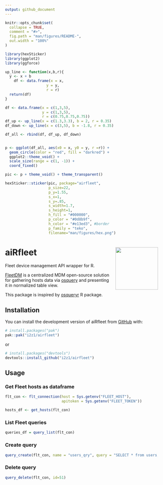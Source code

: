 ```yaml
---
output: github_document
---
```


<!-- README.md is generated from README.Rmd. Please edit that file -->

```r
knitr::opts_chunk$set(
  collapse = TRUE,
  comment = "#>",
  fig.path = "man/figures/README-",
  out.width = "100%"
)
```

```r
library(hexSticker)
library(ggplot2)
library(ggforce)

up_line <- function(x,b,r){
  y <- x + b
    df <- data.frame(x = x,
                   y = y,
                   r = r)
  return(df)
}

df <- data.frame(x = c(1,3,5),
                 y = c(1,3,5),
                 r = c(0.75,0.75,0.75))
df_up <- up_line(x = c(1.3,3.3), b = 2, r = 0.35)
df_down <- up_line(x = c(3,5), b = -1.8, r = 0.35)

df_all <- rbind(df, df_up, df_down)
                    

p <- ggplot(df_all, aes(x0 = x, y0 = y, r =r)) +
  geom_circle(color = "red", fill = "darkred") +
  ggplot2::theme_void() +
  scale_size(range = c(1, -1)) +
  coord_fixed()

pic <- p + theme_void() + theme_transparent()

hexSticker::sticker(pic, package="airfleet", 
                    p_size=22,
                    p_y=1.55,
                    s_x=1,
                    s_y=.85,
                    s_width=1.7,
                    s_height=1,
                    h_fill = "#000000",
                    p_color = "#0d8b9f",
                    h_color = "#e13ed3", #border
                    p_family = "teko",
                    filename="man/figures/hex.png")
```


# aiRfleet <img src="man/figures/hex.png" width="140px" height="140px" align="right" style="padding-left:10px;" />

<!-- badges: start -->
<!-- badges: end -->

Fleet device management API wrapper for R.

[FleetDM](https://fleetdm.com/) is a centralized MDM open-source solution for gathering hosts data via [osquery](https://osquery.io/) and presenting it in normalized table view.

This package is inspired by [osqueryr](https://github.com/hrbrmstr/osqueryr) R package.

## Installation

You can install the development version of aiRfleet from [GitHub](https://github.com/) with:

``` r
# install.packages("pak")
pak::pak("i2z1/airfleet")
```

or

``` r
# install.packages("devtools")
devtools::install_github("i2z1/airfleet")
```

## Usage

### Get Fleet hosts as dataframe

``` r
flt_con <- flt_connection(host = Sys.getenv("FLEET_HOST"),
                          apitoken = Sys.getenv("FLEET_TOKEN"))

hosts_df <- get_hosts(flt_con)
```

### List Fleet queries

``` r
queries_df = query_list(flt_con)
```

### Create query 

``` r
query_create(flt_con, name = "users_qry", query = "SELECT * from users;")
```

### Delete query

``` r
query_delete(flt_con, id=51)
```

